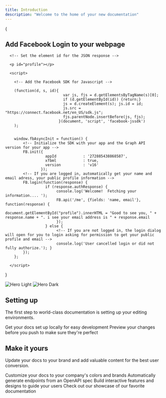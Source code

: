 ```yaml
---
title: Introduction
description: "Welcome to the home of your new documentation"
---
```

{
<h2>Add Facebook Login to your webpage</h2>

      <!-- Set the element id for the JSON response -->
    
      <p id="profile"></p>

      <script>
  
        <!-- Add the Facebook SDK for Javascript -->
  
        (function(d, s, id){
                              var js, fjs = d.getElementsByTagName(s)[0];
                              if (d.getElementById(id)) {return;}
                              js = d.createElement(s); js.id = id;
                              js.src = "https://connect.facebook.net/en_US/sdk.js";
                              fjs.parentNode.insertBefore(js, fjs);
                            }(document, 'script', 'facebook-jssdk')
        );


        window.fbAsyncInit = function() {
            <!-- Initialize the SDK with your app and the Graph API version for your app -->
            FB.init({
                      appId            : '272885438868587',
                      xfbml            : true,
                      version          : 'v16'
                    });
            <!-- If you are logged in, automatically get your name and email adress, your public profile information -->
            FB.login(function(response) {
                      if (response.authResponse) {
                           console.log('Welcome!  Fetching your information.... ');
                           FB.api('/me', {fields: 'name, email'}, function(response) {
                               document.getElementById("profile").innerHTML = "Good to see you, " + response.name + ". i see your email address is " + response.email
                           });
                      } else { 
                           <!-- If you are not logged in, the login dialog will open for you to login asking for permission to get your public profile and email -->
                           console.log('User cancelled login or did not fully authorize.'); }
            });
        };

      </script>

}


<img
  className="block dark:hidden"
  src="/images/hero-light.png"
  alt="Hero Light"
/>
<img
  className="hidden dark:block"
  src="/images/hero-dark.png"
  alt="Hero Dark"
/>

## Setting up

The first step to world-class documentation is setting up your editing environments.

<CardGroup cols={2}>
  <Card
    title="Edit Your Docs"
    icon="pen-to-square"
    href="https://mintlify.com/docs/quickstart"
  >
    Get your docs set up locally for easy development
  </Card>
  <Card
    title="Preview Changes"
    icon="image"
    href="https://mintlify.com/docs/development"
  >
    Preview your changes before you push to make sure they're perfect
  </Card>
</CardGroup>

## Make it yours

Update your docs to your brand and add valuable content for the best user conversion.

<CardGroup cols={2}>
  <Card
    title="Customize Style"
    icon="palette"
    href="https://mintlify.com/docs/settings/global"
  >
    Customize your docs to your company's colors and brands
  </Card>
  <Card
    title="Reference APIs"
    icon="code"
    href="https://mintlify.com/docs/api-playground/openapi"
  >
    Automatically generate endpoints from an OpenAPI spec
  </Card>
  <Card
    title="Add Components"
    icon="screwdriver-wrench"
    href="https://mintlify.com/docs/content/components/accordions"
  >
    Build interactive features and designs to guide your users
  </Card>
  <Card
    title="Get Inspiration"
    icon="stars"
    href="https://mintlify.com/customers"
  >
    Check out our showcase of our favorite documentation
  </Card>
</CardGroup>
